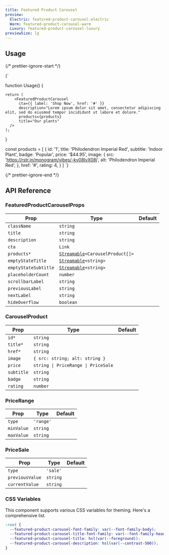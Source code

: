 ```yaml
---
title: Featured Product Carousel
preview:
  Electric: featured-product-carousel-electric
  Warm: featured-product-carousel-warm
  Luxury: featured-product-carousel-luxury
previewSize: lg
---
```


## Usage

{/* prettier-ignore-start */}

<CodeBlock lang="ts">{`

function Usage() {

    return (
        <FeaturedProductCarousel
          cta={{ label: 'Shop Now', href: '#' }}
          description="Lorem ipsum dolor sit amet, consectetur adipiscing elit, sed do eiusmod tempor incididunt ut labore et dolore."
          products={products}
          title="Our plants"
      />
    );
}

const products = [
    {
      id: '1',
      title: 'Philodendron Imperial Red',
      subtitle: 'Indoor Plant',
      badge: 'Popular',
      price: '$44.95',
      image: {
        src: 'https://rstr.in/monogram/vibes/-kv08IvX08j',
        alt: 'Philodendron Imperial Red',
      },
      href: '#',
      rating: 4,
    }
]
`}
</CodeBlock>

{/* prettier-ignore-end */}

## API Reference

### FeaturedProductCarouselProps

| Prop                 | Type                                                                                                      | Default |
| -------------------- | --------------------------------------------------------------------------------------------------------- | ------- |
| `className`          | `string`                                                                                                  |         |
| `title`              | `string`                                                                                                  |         |
| `description`        | `string`                                                                                                  |         |
| `cta`                | `Link`                                                                                                    |         |
| `products*`          | [`Streamable`](/docs/soul/streamable)`<CarouselProduct[]>` <Tooltip content="See CarouselProduct below"/> |         |
| `emptyStateTitle`    | [`Streamable`](docs/soul/streamable)`<string>`                                                            |         |
| `emptyStateSubtitle` | [`Streamable`](docs/soul/streamable)`<string>`                                                            |         |
| `placeholderCount`   | `number`                                                                                                  |         |
| `scrollbarLabel`     | `string`                                                                                                  |         |
| `previousLabel`      | `string`                                                                                                  |         |
| `nextLabel`          | `string`                                                                                                  |         |
| `hideOverflow`       | `boolean`                                                                                                 |         |

### CarouselProduct

| Prop       | Type                                                                                        | Default |
| ---------- | ------------------------------------------------------------------------------------------- | ------- |
| `id*`      | `string`                                                                                    |         |
| `title*`   | `string`                                                                                    |         |
| `href*`    | `string`                                                                                    |         |
| `image`    | `{ src: string; alt: string }`                                                              |         |
| `price`    | `string \| PriceRange \| PriceSale` <Tooltip content="See PriceRange and PriceSale below"/> |         |
| `subtitle` | `string`                                                                                    |         |
| `badge`    | `string`                                                                                    |         |
| `rating`   | `number`                                                                                    |         |

### PriceRange

| Prop       | Type      | Default |
| ---------- | --------- | ------- |
| `type`     | `'range'` |         |
| `minValue` | `string`  |         |
| `maxValue` | `string`  |         |

### PriceSale

| Prop            | Type     | Default |
| --------------- | -------- | ------- |
| `type`          | `'sale'` |         |
| `previousValue` | `string` |         |
| `currentValue`  | `string` |         |

### CSS Variables

This component supports various CSS variables for theming. Here's a comprehensive list.

```css
:root {
  --featured-product-carousel-font-family: var(--font-family-body);
  --featured-product-carousel-title-font-family: var(--font-family-heading);
  --featured-product-carousel-title: hsl(var(--foreground));
  --featured-product-carousel-description: hsl(var(--contrast-500));
}
```
